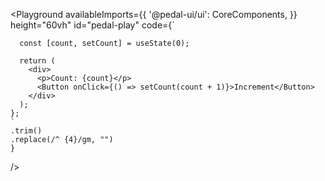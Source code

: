 
<Meta title="Playground" />

  <Playground
    availableImports={{
      '@pedal-ui/ui': CoreComponents,
    }}
    height="60vh"
    id="pedal-play"
    code={`

      const [count, setCount] = useState(0);

      return (
        <div>
          <p>Count: {count}</p>
          <Button onClick={() => setCount(count + 1)}>Increment</Button>
        </div>
      );
    };
    `
    .trim()
    .replace(/^ {4}/gm, "")
    }

/>
